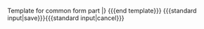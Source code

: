 <noinclude>Template for common form part
</noinclude>
<includeonly>
|}
<nowiki>{{{end template}}}</nowiki>
{{OslTemplate:Common/Form/Label/Instances |template={{{template}}}}}
<nowiki>{{{standard input|save}}}</nowiki><nowiki>{{{standard input|cancel}}}</nowiki>
</includeonly>
